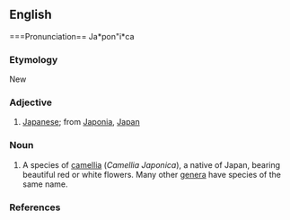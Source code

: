==English==

===Pronunciation==
Ja*pon"i*ca 

===Etymology===
New {{L.}} 

===Adjective===
{{en-adj|-}}

# [[Japanese]]; from [[Japonia]], [[Japan]]

===Noun===
{{en-noun|-}}
# {{Botany}} A species of [[camellia]] (''Camellia Japonica''), a native of Japan, bearing beautiful red or white flowers. Many other [[genera]] have species of the same name. 

===References===
{{R:Webster 1913}}